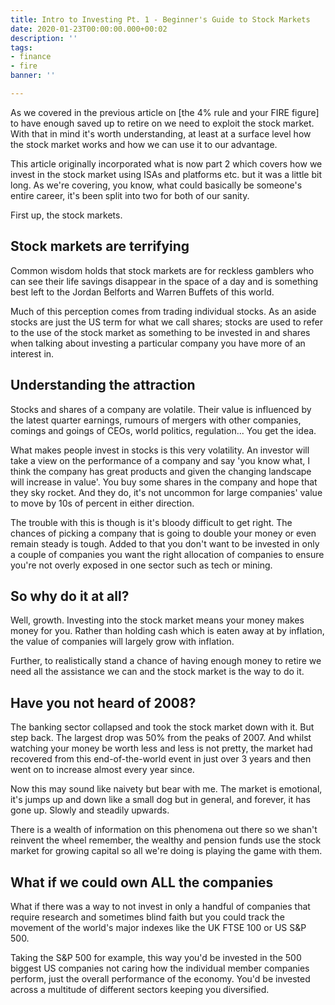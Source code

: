 ```yaml
---
title: Intro to Investing Pt. 1 - Beginner's Guide to Stock Markets
date: 2020-01-23T00:00:00.000+00:02
description: ''
tags:
- finance
- fire
banner: ''

---
```


As we covered in the previous article on [the 4% rule and your FIRE figure] to have enough saved up to retire on we need to exploit the stock market. With that in mind it's worth understanding, at least at a surface level how the stock market works and how we can use it to our advantage.

This article originally incorporated what is now part 2 which covers how we invest in the stock market using ISAs and platforms etc. but it was a little bit long. As we're covering, you know, what could basically be someone's entire career, it's been split into two for both of our sanity.

First up, the stock markets.

## Stock markets are terrifying
Common wisdom holds that stock markets are for reckless gamblers who can see their life savings disappear in the space of a day and is something best left to the Jordan Belforts and Warren Buffets of this world.

Much of this perception comes from trading individual stocks. As an aside stocks are just the US term for what we call shares; stocks are used to refer to the use of the stock market as something to be invested in and shares when talking about investing a particular company you have more of an interest in.

## Understanding the attraction
Stocks and shares of a company are volatile. Their value is influenced by the latest quarter earnings, rumours of mergers with other companies, comings and goings of CEOs, world politics, regulation... You get the idea.

What makes people invest in stocks is this very volatility. An investor will take a view on the performance of a company and say 'you know what, I think the company has great products and given the changing landscape will increase in value'. You buy some shares in the company and hope that they sky rocket. And they do, it's not uncommon for large companies' value to move by 10s of percent in either direction.

The trouble with this is though is it's bloody difficult to get right. The chances of picking a company that is going to double your money or even remain steady is tough. Added to that you don't want to be invested in only a couple of companies you want the right allocation of companies to ensure you're not overly exposed in one sector such as tech or mining.

## So why do it at all?
Well, growth. Investing into the stock market means your money makes money for you. Rather than holding cash which is eaten away at by inflation, the value of companies will largely grow with inflation.

Further, to realistically stand a chance of having enough money to retire we need all the assistance we can and the stock market is the way to do it.

## Have you not heard of 2008?
The banking sector collapsed and took the stock market down with it. But step back. The largest drop was 50% from the peaks of 2007. And whilst watching your money be worth less and less is not pretty, the market had recovered from this end-of-the-world event in just over 3 years and then went on to increase almost every year since.

Now this may sound like naivety but bear with me. The market is emotional, it's jumps up and down like a small dog but in general, and forever, it has gone up. Slowly and steadily upwards.

There is a wealth of information on this phenomena out there so we shan't reinvent the wheel remember, the wealthy and pension funds use the stock market for growing capital so all we're doing is playing the game with them.

## What if we could own ALL the companies
What if there was a way to not invest in only a handful of companies that require research and sometimes blind faith but you could track the movement of the world's major indexes like the UK FTSE 100 or US S&P 500.

Taking the S&P 500 for example, this way you'd be invested in the 500 biggest US companies not caring how the individual member companies perform, just the overall performance of the economy. You'd be invested across a multitude of different sectors keeping you diversified.
